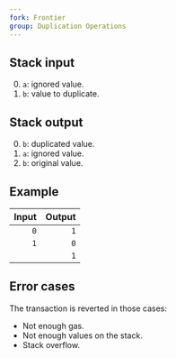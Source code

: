 ```yaml
---
fork: Frontier
group: Duplication Operations
---
```


## Stack input

0. `a`: ignored value.
1. `b`: value to duplicate.

## Stack output

0. `b`: duplicated value.
1. `a`: ignored value.
2. `b`: original value.

## Example

| Input | Output |
|------:|-------:|
| `0` | `1` |
| `1` | `0` |
| | `1` |

## Error cases

The transaction is reverted in those cases:
- Not enough gas.
- Not enough values on the stack.
- Stack overflow.

